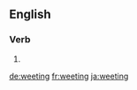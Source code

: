 ==English==

===Verb===
{{head|en|present participle}}

# {{present participle of|weet|lang=en|nocat=1}}

[[de:weeting]]
[[fr:weeting]]
[[ja:weeting]]